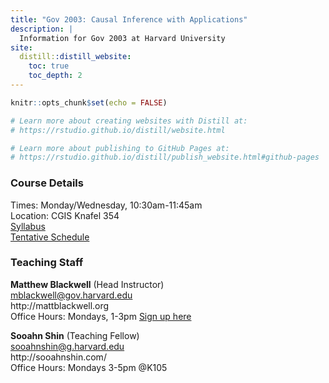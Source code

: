 ```yaml
---
title: "Gov 2003: Causal Inference with Applications"
description: |
  Information for Gov 2003 at Harvard University
site:
  distill::distill_website:
    toc: true
    toc_depth: 2
---
```


```r
knitr::opts_chunk$set(echo = FALSE)

# Learn more about creating websites with Distill at:
# https://rstudio.github.io/distill/website.html

# Learn more about publishing to GitHub Pages at:
# https://rstudio.github.io/distill/publish_website.html#github-pages

```

### Course Details

Times: Monday/Wednesday, 10:30am-11:45am  
Location: CGIS Knafel 354  
[Syllabus](syllabus.html)  
[Tentative Schedule](schedule.html)  

### Teaching Staff

**Matthew Blackwell** (Head Instructor)  
[mblackwell@gov.harvard.edu](mailto:mblackwell@gov.harvard.edu)  
http://mattblackwell.org  
Office Hours: Mondays, 1-3pm [Sign up here](https://calendly.com/matt_blackwell/office-hours)  

**Sooahn Shin** (Teaching Fellow)  
[sooahnshin@g.harvard.edu](mailto:sooahnshin@g.harvard.edu)  
http://sooahnshin.com/  
Office Hours: Mondays 3-5pm \@K105

